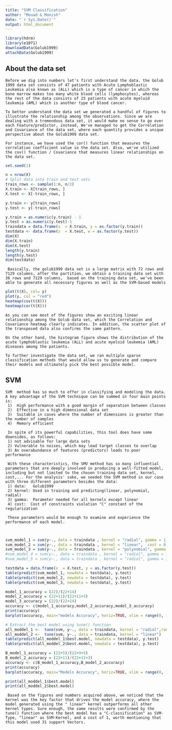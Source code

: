 ```yaml
---
title: "SVM Classification"
author: "Mouad & Monish"
date: "`r Sys.Date()`"
output: html_document
---
```


```r
library(hdrm)
library(e1071)
downloadData(Golub1999)
attachData(Golub1999)

```
## About the data set

    Before we dig into numbers let's first understand the data. the Golub 1999 data set consists of 47 patients with Acute Lymphoblastic Leukemia also known as (ALL) which is a type of cancer in which the bone marrow makes too many white blood cells (lymphocytes), whereas the rest of the data consists of 25 patients with acute myeloid leukemia (AML) which is another type of blood cancer. 
    
    To better understand the data set we generated a handful of figures to illustrate the relationship among the observations. Since we are dealing with a tremendous data set, it would make no sense to go over each Feature/predictor, instead, We've managed to get the Correlation and Covariance of the data set, where each quantity provides a unique perspective about the Golub1999 data set. 
    
    For instance, we have used the cor() function that measures the correlation coefficient value in the data set. Also, we've utilized the cov() function / Covariance that measures linear relationships on the data set.




```r
set.seed(1)

n = nrow(X)
# Split data into train and test sets
train_rows <- sample(1:n, n/2)
X.train <- X[train_rows, ]
X.test <- X[-train_rows, ]

y.train <- y[train_rows]
y.test <- y[-train_rows]

y.train = as.numeric(y.train) - 1
y.test = as.numeric(y.test)-1
traindata = data.frame(x  = X.train, y = as.factor(y.train))
testdata <- data.frame(z  = X.test, w = as.factor(y.test))
dim(X)
dim(X.train)
dim(X.test)
length(y.train)
length(y.test)
dim(testdata)


```

   
     Basically, the golub1999 data set is a large matrix with 72 rows and 7129 columns, after the partition, we obtain a training data set with 36 rows and 7129 columns,  based on the training data set, we've been able to generate all necessary figures as well as the SVM-based models
    



```r

plot(t(X), col= y)
plot(y, col = "red")
heatmap(cov(t(X)))
heatmap(cor(t(X)))
```
   
    
    As you can see most of the figures show an exciting linear relationship among the Golub data set, which the Correlation and Covariance heatmap clearly indicates. In addition, the scatter plot of the transposed data also confirms the same pattern. 
    
    On the other hand, the histogram figure shows the distribution of the acute lymphoblastic leukemia (ALL) and acute myeloid leukemia (AML) diseases among the patients. 
    
    To further investigate the data set, we ran multiple sparse classification methods that would allow us to generate and compare their models and ultimately pick the best possible model.  

##  SVM
    
    SVM  method has so much to offer in classifying and modeling the data. A key advantage of the SVM technique can be summed in four main points is:
     1)  High performance with a good margin of separation between classes
     2)  Effective in a high dimensional data set
     3)  Suitable in cases where the number of dimensions is greater than the number of samples
     4)  Memory efficient 
     
     In spite of its powerful capabilities, this tool does have some downsides, as follows:
     1) not advisable for large data sets
     2) Vulnerable to noises, which may lead target classes to overlap
     3) An overabundance of features (predictors) leads to poor performance
     
     With these characteristics, the SMV method has so many influential parameters that are deeply involved in producing a well-fitted model, including but not limited to the chosen training data set, kernel, cost,... For the analysis' sake, we seeded the SVM method in our case with three different parameters besides the data: 
     1) data:   Golub1999
     2) kernel: Used in training and predicting(linear, polynomial, radial)
     3) gamma:  Parameter needed for all kernels except linear
     4) cost:  Cost of constraints violation "C" constant of the regularization
     
     These parameters would be enough to examine and experience the performance of each model.
     
     
```r
svm_model_1 = svm(y~., data = traindata , kernel = "radial", gamma = 1, cost = 1)
svm_model_2 = svm(y~., data = traindata , kernel = "linear",  cost = 0.1)
svm_model_3 = svm(y~., data = traindata , kernel = "polynomial", gamma = 1, cost = 10)
#svm_model_4 = svm(y~., data = traindata , kernel = "radial", gamma = 1, cost = 20)
#svm_model_5 = svm(y~., data = traindata , kernel = "radial", gamma = 1, cost = 15)
```


```r
testdata = data.frame(x  = X.test, y = as.factor(y.test))
table(predict(svm_model_1, newdata = testdata), y.test)
table(predict(svm_model_2, newdata = testdata), y.test)
table(predict(svm_model_3, newdata = testdata), y.test)
```
```r
model_1_accuracy = (22)/(22+14)
model_2_accuracy = (22+11)/(22+11+3)
model_3_accuracy = (22)/(22+14)
accuracy <- c(model_1_accuracy,model_2_accuracy,model_3_accuracy)
print(accuracy)
barplot(accuracy, main="models Accuracy", horiz=TRUE, xlim = range(0, 1), col=c("darkred","blue","darkgreen"), names.arg=c("Model_1", "Model_2", "Model_3"),las = 2, cex.names=1)
```


```r
# Extract the best model using tune() function
all_moddel_1 <-  tune(svm, y~., data = traindata, kernel = "radial",ranges = list(cost = c(0.1,1,5)))
all_moddel_2 <-  tune(svm, y~., data = traindata, kernel = "linear")
table(predict(all_moddel_1$best.model, newdata = testdata), y.test)
table(predict(all_moddel_2$best.model, newdata = testdata), y.test)
```
```r
B_model_1_accuracy = (22+5)/(22+9+5)
B_model_2_accuracy = (22+11)/(22+11+3)
accuracy <- c(B_model_1_accuracy,B_model_2_accuracy)
print(accuracy)
barplot(accuracy, main="Models Accuracy", horiz=TRUE, xlim = range(0, 1), col=c("darkred","blue"), names.arg=c("B_M_1", "B_M_2"),las = 2, cex.names=1)
```


```r
print(all_moddel_1$best.model)
print(all_moddel_2$best.model)

```

   
     Based on the figures and numbers acquired above, we noticed that the kernel was the key factor that drives the model accuracy, where the model generated using the " linear" kernel outperforms all other kernel types. Sure enough, the same results were confirmed by the tune() function where the best model has a "C-classification" as SVM-Type, "linear" as SVM-Kernel, and a cost of 1, worth mentioning that this model used 31 support Vectors.  
   
